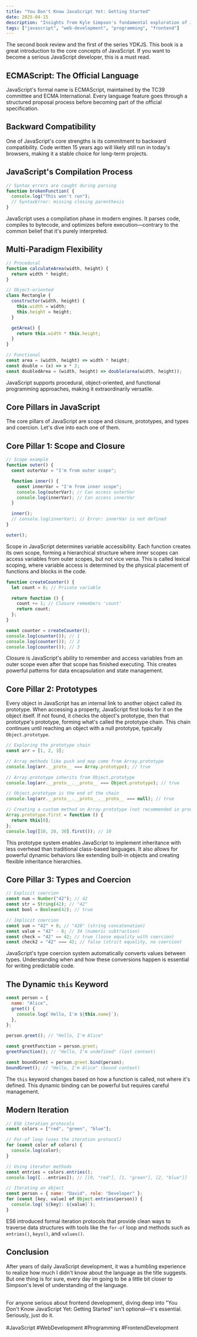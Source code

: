 ```yaml
---
title: "You Don't Know JavaScript Yet: Getting Started"
date: 2025-04-15
description: "Insights from Kyle Simpson's fundamental exploration of JavaScript's core mechanics and why it matters."
tags: ["javascript", "web-development", "programming", "frontend"]
---
```


The second book review and the first of the series YDKJS. This book is a great introduction to the core concepts of JavaScript. If you want to become a serious JavaScript developer, this is a must read.

## ECMAScript: The Official Language

JavaScript's formal name is ECMAScript, maintained by the TC39 committee and ECMA International. Every language feature goes through a structured proposal process before becoming part of the official specification.

## Backward Compatibility

One of JavaScript's core strengths is its commitment to backward compatibility. Code written 15 years ago will likely still run in today's browsers, making it a stable choice for long-term projects.

## JavaScript's Compilation Process

```javascript
// Syntax errors are caught during parsing
function brokenFunction( {
  console.log("This won't run");
  // SyntaxError: missing closing parenthesis
}
```

JavaScript uses a compilation phase in modern engines. It parses code, compiles to bytecode, and optimizes before execution—contrary to the common belief that it's purely interpreted.

## Multi-Paradigm Flexibility

```javascript
// Procedural
function calculateArea(width, height) {
  return width * height;
}

// Object-oriented
class Rectangle {
  constructor(width, height) {
    this.width = width;
    this.height = height;
  }

  getArea() {
    return this.width * this.height;
  }
}

// Functional
const area = (width, height) => width * height;
const double = (x) => x * 2;
const doubledArea = (width, height) => double(area(width, height));
```

JavaScript supports procedural, object-oriented, and functional programming approaches, making it extraordinarily versatile.

## Core Pillars in JavaScript

The core pillars of JavaScript are scope and closure, prototypes, and types and coercion. Let's dive into each one of them.

## Core Pillar 1: Scope and Closure

```javascript
// Scope example
function outer() {
  const outerVar = "I'm from outer scope";

  function inner() {
    const innerVar = "I'm from inner scope";
    console.log(outerVar); // Can access outerVar
    console.log(innerVar); // Can access innerVar
  }

  inner();
  // console.log(innerVar); // Error: innerVar is not defined
}

outer();
```

Scope in JavaScript determines variable accessibility. Each function creates its own scope, forming a hierarchical structure where inner scopes can access variables from outer scopes, but not vice versa. This is called lexical scoping, where variable access is determined by the physical placement of functions and blocks in the code.

```javascript
function createCounter() {
  let count = 0; // Private variable

  return function () {
    count += 1; // Closure remembers 'count'
    return count;
  };
}

const counter = createCounter();
console.log(counter()); // 1
console.log(counter()); // 2
console.log(counter()); // 3
```

Closure is JavaScript's ability to remember and access variables from an outer scope even after that scope has finished executing. This creates powerful patterns for data encapsulation and state management.

## Core Pillar 2: Prototypes

Every object in JavaScript has an internal link to another object called its prototype. When accessing a property, JavaScript first looks for it on the object itself. If not found, it checks the object's prototype, then that prototype's prototype, forming what's called the prototype chain. This chain continues until reaching an object with a null prototype, typically `Object.prototype`.

```javascript
// Exploring the prototype chain
const arr = [1, 2, 3];

// Array methods like push and map come from Array.prototype
console.log(arr.__proto__ === Array.prototype); // true

// Array.prototype inherits from Object.prototype
console.log(arr.__proto__.__proto__ === Object.prototype); // true

// Object.prototype is the end of the chain
console.log(arr.__proto__.__proto__.__proto__ === null); // true

// Creating a custom method on Array.prototype (not recommended in production)
Array.prototype.first = function () {
  return this[0];
};
console.log([10, 20, 30].first()); // 10
```

This prototype system enables JavaScript to implement inheritance with less overhead than traditional class-based languages. It also allows for powerful dynamic behaviors like extending built-in objects and creating flexible inheritance hierarchies.

## Core Pillar 3: Types and Coercion

```javascript
// Explicit coercion
const num = Number("42"); // 42
const str = String(42); // "42"
const bool = Boolean(42); // true

// Implicit coercion
const sum = "42" + 8; // "428" (string concatenation)
const value = "42" - 8; // 34 (numeric subtraction)
const check = "42" == 42; // true (loose equality with coercion)
const check2 = "42" === 42; // false (strict equality, no coercion)
```

JavaScript's type coercion system automatically converts values between types. Understanding when and how these conversions happen is essential for writing predictable code.

## The Dynamic `this` Keyword

```javascript
const person = {
  name: "Alice",
  greet() {
    console.log(`Hello, I'm ${this.name}`);
  },
};

person.greet(); // "Hello, I'm Alice"

const greetFunction = person.greet;
greetFunction(); // "Hello, I'm undefined" (lost context)

const boundGreet = person.greet.bind(person);
boundGreet(); // "Hello, I'm Alice" (bound context)
```

The `this` keyword changes based on how a function is called, not where it's defined. This dynamic binding can be powerful but requires careful management.

## Modern Iteration

```javascript
// ES6 iteration protocols
const colors = ["red", "green", "blue"];

// For-of loop (uses the iteration protocol)
for (const color of colors) {
  console.log(color);
}

// Using iterator methods
const entries = colors.entries();
console.log([...entries]); // [[0, "red"], [1, "green"], [2, "blue"]]

// Iterating an object
const person = { name: "David", role: "Developer" };
for (const [key, value] of Object.entries(person)) {
  console.log(`${key}: ${value}`);
}
```

ES6 introduced formal iteration protocols that provide clean ways to traverse data structures with tools like the `for-of` loop and methods such as `entries()`, `keys()`, and `values()`.

## Conclusion

After years of daily JavaScript development, it was a humbling experience to realize how much I didn't know about the language as the title suggests. But one thing is for sure, every day im going to be a little bit closer to Simpson's level of understanding of the language.

<br />
For anyone serious about frontend development, diving deep into "You Don't Know JavaScript
Yet: Getting Started" isn't optional—it's essential. Seriously, just do it.

<br />
<br />
#JavaScript #WebDevelopment #Programming #FrontendDevelopment
